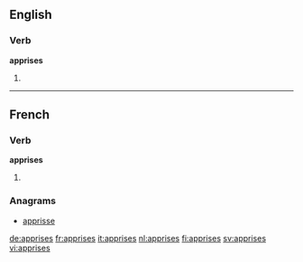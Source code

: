 ==English==

===Verb===
'''apprises'''

# {{third-person singular of|apprise}}

----

==French==

===Verb===
'''apprises''' {{f-p}}

# {{feminine plural past participle of|apprendre|lang=fr}}

===Anagrams===
* [[apprisse#French|apprisse]]

[[de:apprises]]
[[fr:apprises]]
[[it:apprises]]
[[nl:apprises]]
[[fi:apprises]]
[[sv:apprises]]
[[vi:apprises]]